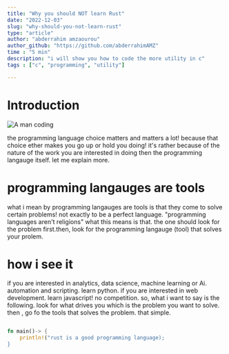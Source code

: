```yaml
---
title: "Why you should NOT learn Rust"
date: "2022-12-03"
slug: "why-should-you-not-learn-rust"
type: "article"
author: "abderrahim amzaourou"
author_github: "https://github.com/abderrahimAMZ"
time : "5 min"
description: "i will show you how to code the more utility in c"
tags : ["c", "programming", "utility"]

---
```




# Introduction

![A man coding]("../images/how-to-build-coding-habit-image-1")

the programming language choice matters and matters a lot!
because that choice ether makes you go up or hold you doing!
it's rather because of the nature of the work you are interested in doing then the programming langauge itself. let me explain more.

# programming langauges are tools

what i mean by programming langauges are tools is that they come to solve certain problems!
not exactly to be a perfect language. "programming languages aren't religions"
what this means is that. the one should look for the problem first.then, look for the programming langauge (tool) that solves your prolem.

# how i  see it
if you are interested in analytics, data science, machine learning or Ai. automation and scripting. learn python.
if you are interested in web development. learn javascript! no competition.
so, what i want to say is the following. look for what drives you which is the problem you want to solve. then , go fo the tools that solves the problem. that simple.

```rust

fn main()-> {
    println!("rust is a good programming language);
}

```